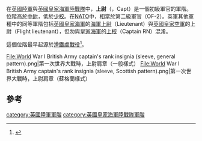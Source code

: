 {{Infobox military rank
| name      = 上尉<br/>Captain
| image     = {{nobreak|[[File:British_Army_OF-2.svg|50px]] [[File:British_Royal_Marines_OF-2.svg|50px]]}}
| image_size     = 
| caption        = 陸軍與海軍陸戰隊的[[肩章|肩章]]
| country    = {{flag|United Kingdom}}
| service branch = [[英國陸軍|英國陸軍]]<br />[[英國皇家海軍陸戰隊|英國皇家海軍陸戰隊]]
| abbreviation  = Capt
| rank        =
| NATO rank   = OF-2
| Non-NATO rank = O-2
| formation   = {{circa|1815}}
| abolished   =
| higher rank = [[少校|少校]]
| lower rank  = [[中尉|中尉]]
| equivalents = {{unbulleted list|[[上尉_(海軍)|海軍上尉]] ([[Royal_Navy|RN]])|空軍上尉 ([[Royal_Air_Force|RAF]])}}
| history     = 
}}
在[[英國陸軍|英國陸軍]]與[[英國皇家海軍陸戰隊|英國皇家海軍陸戰隊]]中，'''上尉'''（{{lang-en|Captain}}，Capt）是一個初級軍官的軍階。位階高於[[中尉|中尉]]，低於[[少校|少校]]。在[[NATO|NATO]]中，相當於第二級軍官（OF-2）。英軍其他軍種中的同等軍階包括[[英國皇家海軍|英國皇家海軍]]的[[海軍上尉|海軍上尉]]（Lieutenant）與[[英國皇家空軍|英國皇家空軍]]的上尉（Flight lieutenant），但勿與[[皇家海軍|皇家海軍]]的[[上校_(英國皇家海軍)|上校]]（Captain RN）混淆。

這個位階最早起源於[[滑鐵盧戰役|滑鐵盧戰役]]<ref>{{cite book |last=Holmes |first=Richard |authorlink=Richard Holmes (military historian) |title=Redcoat - The British Soldier in the Age of Horse and Musket |url=https://archive.org/details/redcoatbritishso0000holm_l6u9 |publisher=HarperCollins |year=2001 |page=[https://archive.org/details/redcoatbritishso0000holm_l6u9/page/176 176] |isbn=9780002570978}}</ref>。

<gallery>
File:World War I British Army captain's rank insignia (sleeve, general pattern).png|第一次世界大戰時，上尉肩章（一般樣式）
File:World War I British Army captain's rank insignia (sleeve, Scottish pattern).png|第一次世界大戰時，上尉肩章（蘇格蘭樣式）
</gallery>

== 參考 ==
{{reflist}}

{{DEFAULTSORT:Captain}}
[[category:英國陸軍軍階|category:英國陸軍軍階]]
[[category:英國皇家海軍陸戰隊軍階|category:英國皇家海軍陸戰隊軍階]]
{{mil-stub}}